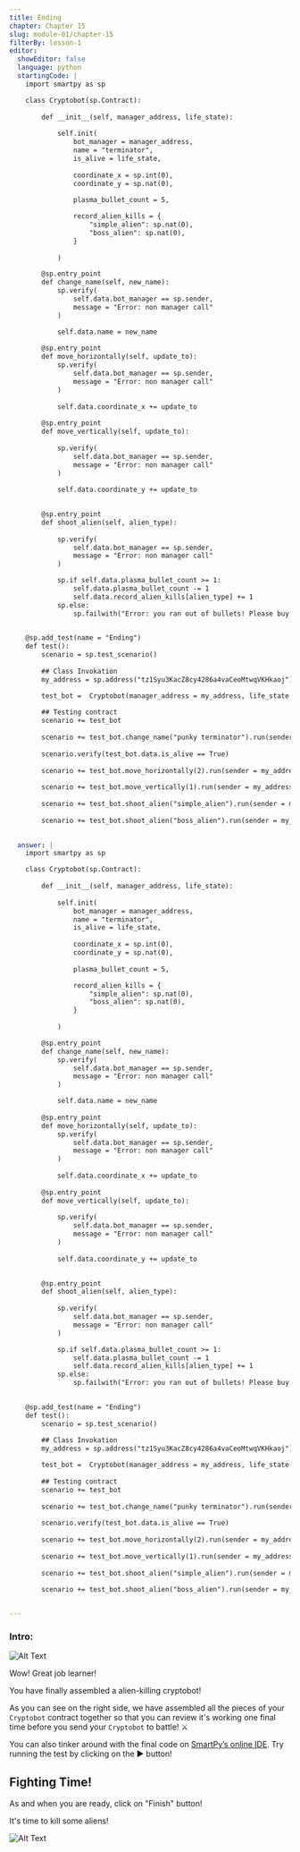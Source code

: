 ```yaml
---
title: Ending 
chapter: Chapter 15
slug: module-01/chapter-15
filterBy: lesson-1
editor:
  showEditor: false
  language: python
  startingCode: |
    import smartpy as sp

    class Cryptobot(sp.Contract):
    
        def __init__(self, manager_address, life_state):
            
            self.init(
                bot_manager = manager_address,
                name = "terminator",
                is_alive = life_state,
                
                coordinate_x = sp.int(0), 
                coordinate_y = sp.nat(0), 
                
                plasma_bullet_count = 5,

                record_alien_kills = {
                    "simple_alien": sp.nat(0), 
                    "boss_alien": sp.nat(0), 
                }
                
            )

        @sp.entry_point
        def change_name(self, new_name):
            sp.verify(
                self.data.bot_manager == sp.sender, 
                message = "Error: non manager call"
            )

            self.data.name = new_name
        
        @sp.entry_point
        def move_horizontally(self, update_to):
            sp.verify(
                self.data.bot_manager == sp.sender, 
                message = "Error: non manager call"
            )
                
            self.data.coordinate_x += update_to
        
        @sp.entry_point
        def move_vertically(self, update_to):
            
            sp.verify(
                self.data.bot_manager == sp.sender, 
                message = "Error: non manager call"
            )
                
            self.data.coordinate_y += update_to

            
        @sp.entry_point
        def shoot_alien(self, alien_type):
            
            sp.verify(
                self.data.bot_manager == sp.sender, 
                message = "Error: non manager call"
            )

            sp.if self.data.plasma_bullet_count >= 1:
                self.data.plasma_bullet_count -= 1
                self.data.record_alien_kills[alien_type] += 1
            sp.else:
                sp.failwith("Error: you ran out of bullets! Please buy more!")

        
    @sp.add_test(name = "Ending")
    def test():
        scenario = sp.test_scenario()
        
        ## Class Invokation
        my_address = sp.address("tz1Syu3KacZ8cy4286a4vaCeoMtwqVKHkaoj")

        test_bot =  Cryptobot(manager_address = my_address, life_state = True)
        
        ## Testing contract
        scenario += test_bot
        
        scenario += test_bot.change_name("punky terminator").run(sender = my_address)
        
        scenario.verify(test_bot.data.is_alive == True)
        
        scenario += test_bot.move_horizontally(2).run(sender = my_address)
        
        scenario += test_bot.move_vertically(1).run(sender = my_address)
        
        scenario += test_bot.shoot_alien("simple_alien").run(sender = my_address)
        
        scenario += test_bot.shoot_alien("boss_alien").run(sender = my_address)
        

  answer: |
    import smartpy as sp

    class Cryptobot(sp.Contract):
    
        def __init__(self, manager_address, life_state):
            
            self.init(
                bot_manager = manager_address,
                name = "terminator",
                is_alive = life_state,
                
                coordinate_x = sp.int(0), 
                coordinate_y = sp.nat(0), 
                
                plasma_bullet_count = 5,

                record_alien_kills = {
                    "simple_alien": sp.nat(0), 
                    "boss_alien": sp.nat(0), 
                }
                
            )

        @sp.entry_point
        def change_name(self, new_name):
            sp.verify(
                self.data.bot_manager == sp.sender, 
                message = "Error: non manager call"
            )

            self.data.name = new_name
        
        @sp.entry_point
        def move_horizontally(self, update_to):
            sp.verify(
                self.data.bot_manager == sp.sender, 
                message = "Error: non manager call"
            )
                
            self.data.coordinate_x += update_to
        
        @sp.entry_point
        def move_vertically(self, update_to):
            
            sp.verify(
                self.data.bot_manager == sp.sender, 
                message = "Error: non manager call"
            )
                
            self.data.coordinate_y += update_to

            
        @sp.entry_point
        def shoot_alien(self, alien_type):
            
            sp.verify(
                self.data.bot_manager == sp.sender, 
                message = "Error: non manager call"
            )

            sp.if self.data.plasma_bullet_count >= 1:
                self.data.plasma_bullet_count -= 1
                self.data.record_alien_kills[alien_type] += 1
            sp.else:
                sp.failwith("Error: you ran out of bullets! Please buy more!")

        
    @sp.add_test(name = "Ending")
    def test():
        scenario = sp.test_scenario()
        
        ## Class Invokation
        my_address = sp.address("tz1Syu3KacZ8cy4286a4vaCeoMtwqVKHkaoj")

        test_bot =  Cryptobot(manager_address = my_address, life_state = True)
        
        ## Testing contract
        scenario += test_bot
        
        scenario += test_bot.change_name("punky terminator").run(sender = my_address)
        
        scenario.verify(test_bot.data.is_alive == True)
        
        scenario += test_bot.move_horizontally(2).run(sender = my_address)
        
        scenario += test_bot.move_vertically(1).run(sender = my_address)
        
        scenario += test_bot.shoot_alien("simple_alien").run(sender = my_address)
        
        scenario += test_bot.shoot_alien("boss_alien").run(sender = my_address)


---
```


### Intro: 

![Alt Text](https://media.giphy.com/media/BQAk13taTaKYw/giphy.gif)

Wow! Great job learner!

You have finally assembled a alien-killing cryptobot!

As you can see on the right side, we have assembled all the pieces of your `Cryptobot` contract together so that you can review it's working one final time before you send your `Cryptobot` to battle! ⚔️



You can also tinker around with the final code on [SmartPy’s online IDE](https://smartpy.io/demo/index.html?code=eJzVVd9v0zAQfu9f4WUvqSgVHQNNlYaQqkmgCQmJiQcQstzkspo6drCdDg_xv3POjyZuUg0Q0oSf4vjz3Xf3ne94XihticmZtoUjzBBTTCaJYMaQlXaFVWtlY1PMV0pazRI7XU4mBFcKGaGUS24pjQ2IbEZyJtktaMrSVIMxMyJ4BtRYZgFvkWbtP_yluTcQ73_5hf5oY4lcDmwGUMlyQExkQedcMqt0FAK4oUzwnQd1XEJIsEmU0qm3BPQ73sGwubTxs@nsKMzVMPwewoJNgSnNGV2XQoCliSqlxasvZpMApSFB0540SLrlQhgE_QggfkWG54WAGhctjzKosGtlzIPIn@PMpzW913gNUH9HC4UZ2RdAsmHyFqjXoakBCXfVtic43t2B5pkLda7kT5ll80DxKp0GZAr6gGKO@iPGC36ltdJLIpVsC4QkTIjokHfopymXluJkH@mx8HK1A7pRmt9j8aN91wRZFqnX3qpHj3JUtM5nUM9PLjvivxk7RmR58kDk_00KXJiCMIBjeTAbhayr59PkoH6c1hXjXe1RkzDKh2c992N96NUlWSyP0B3DP0X8EfiwgX3u8vXFC7DoUwNh4MBzMc8YF3fcbuI2cqdKopkkqrREZaTmYk7IewHMAO4dlquGk6h59hMvJk4MasHYuJ0SVxLr4BYxXtbqpNHPJCCZ5qpu5f6Etr_iafdSTk_JqpqLb@VObZnlSlb_c9dOp9pAs4kje7_44Mrn1yz5dJG487OLl@x8x1ag3tm7bx@v32yZ@tpSrrxiaaCJ3tw9mH5@Hrqx8YoHN7qEkOwNmsSAcVrVkzuMFZVofXa3xk7n_SYfFaXcOtIbuNO5Lv3L8CUc8JsOzbYvY2@6KpluSA@iGOUz7Mpnf0JiaKvX5RZ_banfJ8Lx_G9M9qb4QwZ_ARd32_c-). Try running the test by clicking on the ▶️ button!


## Fighting Time! 

As and when you are ready, click on "Finish" button! 

It's time to kill some aliens! 

![Alt Text](https://media.giphy.com/media/4Sm7D7rlopgqs/giphy.gif)